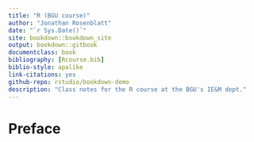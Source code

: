 ```yaml
--- 
title: "R (BGU course)"
author: "Jonathan Rosenblatt"
date: "`r Sys.Date()`"
site: bookdown::bookdown_site
output: bookdown::gitbook
documentclass: book
bibliography: [Rcourse.bib]
biblio-style: apalike
link-citations: yes
github-repo: rstudio/bookdown-demo
description: "Class notes for the R course at the BGU's IE&M dept."
---
```


# Preface
